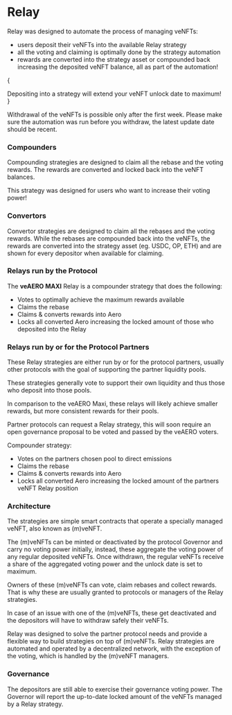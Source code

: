 # Relay

Relay was designed to automate the process of managing veNFTs:

- users deposit their veNFTs into the available Relay strategy
- all the voting and claiming is optimally done by the strategy automation
- rewards are converted into the strategy asset or compounded back increasing
  the deposited veNFT balance, all as part of the automation!

{
<div className="text-amber bg-amber/10 p-4 rounded-xl">
  Depositing into a strategy will extend your veNFT unlock date to maximum!
</div>
}

Withdrawal of the veNFTs is possible only after the first week. Please make
sure the automation was run before you withdraw, the latest update date
should be recent.

### Compounders

Compounding strategies are designed to claim all the rebase and the voting
rewards. The rewards are converted and locked back into the veNFT balances.

This strategy was designed for users who want to increase their voting power!

### Convertors

Convertor strategies are designed to claim all the rebases and the voting
rewards. While the rebases are compounded back into the veNFTs, the rewards
are converted into the strategy asset (eg. USDC, OP, ETH) and are shown
for every depositor when available for claiming.

### Relays run by the Protocol

The **veAERO MAXI** Relay is a compounder strategy that does the following:

- Votes to optimally achieve the maximum rewards available
- Claims the rebase
- Claims & converts rewards into Aero
- Locks all converted Aero increasing the locked amount of those who deposited into the Relay

### Relays run by or for the Protocol Partners

These Relay strategies are either run by or for the protocol partners,
usually other protocols with the goal of supporting the partner liquidity pools.

These strategies generally vote to support their own liquidity and
thus those who deposit into those pools.

In comparison to the veAERO Maxi, these relays will likely achieve smaller rewards,
but more consistent rewards for their pools.

Partner protocols can request a Relay strategy, this will soon require an open governance
proposal to be voted and passed by the veAERO voters.

Compounder strategy:

- Votes on the partners chosen pool to direct emissions
- Claims the rebase
- Claims & converts rewards into Aero
- Locks all converted Aero increasing the locked amount of the partners veNFT Relay position

### Architecture

The strategies are simple smart contracts that operate a specially managed
veNFT, also known as (m)veNFT.

The (m)veNFTs can be minted or deactivated by the protocol Governor and carry
no voting power initially, instead, these aggregate the voting power of any
regular deposited veNFTs. Once withdrawn, the regular veNFTs receive a share of
the aggregated voting power and the unlock date is set to maximum.

Owners of these (m)veNFTs can vote, claim rebases and collect rewards. That is
why these are usually granted to protocols or managers of the Relay strategies.

In case of an issue with one of the (m)veNFTs, these get deactivated and the
depositors will have to withdraw safely their veNFTs.

Relay was designed to solve the partner protocol needs and provide a flexible
way to build strategies on top of (m)veNFTs. Relay strategies are automated and
operated by a decentralized network, with the exception of the voting, which is
handled by the (m)veNFT managers.

### Governance

The depositors are still able to exercise their governance voting power. The
Governor will report the up-to-date locked amount of the veNFTs managed by a
Relay strategy.
